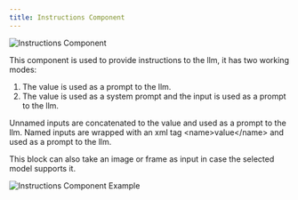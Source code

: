 ---
title: Instructions Component
---

<Image
    src={instrComponent}
    alt="Instructions Component"
/>

This component is used to provide instructions to the llm, it has two working modes:
1. The value is used as a prompt to the llm.
2. The value is used as a system prompt and the input is used as a prompt to the llm.

Unnamed inputs are concatenated to the value and used as a prompt to the llm.
Named inputs are wrapped with an xml tag &lt;name&gt;value&lt;/name&gt; and used as a prompt to the llm.

This block can also take an image or frame as input in case the selected model supports it.

<Image
    src={instrExample}
    alt="Instructions Component Example"
/>
